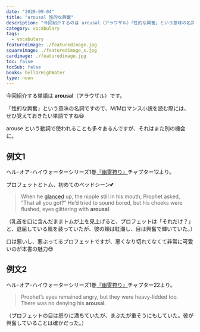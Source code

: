 ```yaml
---
date: "2020-09-04"
title: "arousal 性的な興奮"
description: "今回紹介するのは arousal（アラウザル）「性的な興奮」という意味の名詞です。例文は、ヘル･オア･ハイウォーターシリーズ1巻『幽霊狩り』より"
category: vocabulary
tags:
  - vocabulary
featuredimage: ./featuredimage.jpg
squareimage: ./featuredimage_s.jpg
cardimage: ./featuredimage.jpg
toc: false
tocSub: false
books: hellOrHighWater
type: noun
---
```



今回紹介する単語は __arousal__（アラウザル）です。

「性的な興奮」という意味の名詞ですので、M/Mロマンス小説を読む際には、ぜひ覚えておきたい単語ですね😆

arouse という動詞で使われることも多々あるんですが、それはまた別の機会に。

## 例文1

ヘル･オア･ハイウォーターシリーズ1巻[『幽霊狩り』](https://www.amazon.co.jp/dp/B01BL25ADW?tag=muchimemo-22)チャプター12より。

プロフェットとトム、初めてのベッドシーン💕

<Blockquote book srcBook="catchAGhost" lang="en" chapter="12">
When he <a href="/vocabulary/glance/">glanced</a> up, the nipple still in his mouth, Prophet asked, “That all you got?” He’d tried to sound bored, but his cheeks were flushed, eyes glittering with <strong>arousal</strong>.
</Blockquote>

<p className="translation">（乳首を口に含んだままトムが上を見上げると、プロフェットは「それだけ？」と、退屈している風を装っていたが、彼の頬は紅潮し、目は興奮で輝いていた。）</p>

口は悪いし、悪ぶってるプロフェットですが、悪くなり切れてなくて非常に可愛いのが本書の魅力😍

## 例文2

ヘル･オア･ハイウォーターシリーズ1巻[『幽霊狩り』](https://www.amazon.co.jp/dp/B01BL25ADW?tag=muchimemo-22)チャプター22より。

<Blockquote book srcBook="catchAGhost" lang="en" chapter="22">
Prophet’s eyes remained angry, but they were heavy-lidded too. There was no denying his <strong>arousal</strong>.
</Blockquote>

<p className="translation">（プロフェットの目は怒りに満ちていたが、まぶたが重そうにもしていた。彼が興奮していることは確かだった。）</p>

<VocabularyFooter book="catchAGhost" />
